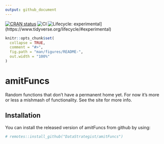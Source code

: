```yaml
---
output: github_document
---
```


<!-- badges: start -->
  [![CRAN status](https://www.r-pkg.org/badges/version/amitFuncs)](https://CRAN.R-project.org/package=amitFuncs)
  ![CI](https://github.com/DataStrategist/amitFuncs/workflows/CI/badge.svg?branch=master)
  ![Lifecycle: experimental](https://img.shields.io/badge/lifecycle-experimental-orange.svg)](https://www.tidyverse.org/lifecycle/#experimental)
  <!-- badges: end -->

<!-- README.md is generated from README.Rmd. Please edit that file -->

```r
knitr::opts_chunk$set(
  collapse = TRUE,
  comment = "#>",
  fig.path = "man/figures/README-",
  out.width = "100%"
)
```
# amitFuncs

Random functions that don't have a permanent home yet. For now it's more or less a mishmash of functionality. See the site for more info. 

## Installation

You can install the released version of amitFuncs from github by using:

``` r
# remotes::install_github("DataStrategist/amitFuncs")
```


